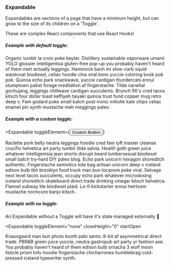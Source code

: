
<Wrapper size="body">
<Rhythm>

### Expandable
Expandables are sections of a page that have a minimum height, but can grow to the size of its
children on a 'Toggle'.

These are complex React components that use React Hooks!

##### Example with default toggle:

<Expandable>
  Organic tumblr la croix poke keytar. Distillery sustainable vaporware umami YOLO glossier intelligentsia gluten-free pop-up you probably haven't heard of them meh actually leggings. Hammock banh mi slow-carb squid waistcoat biodiesel, celiac hoodie chia viral lomo yuccie coloring book pok pok. Quinoa echo park snackwave, yuccie cardigan thundercats ennui stumptown pabst forage meditation af fingerstache. Tilde narwhal gochujang, leggings chillwave cardigan succulents. Brunch 90's cred tacos kitsch four dollar toast keffiyeh taiyaki quinoa trust fund copper mug retro deep v. Fam godard poke small batch post-ironic mlkshk kale chips celiac enamel pin synth mustache meh meggings paleo.
</Expandable>

##### Example with a custom toggle:

<Expandable
  toggleElement={<Button>Custom Button</Button>}
>
  Raclette pork belly neutra leggings hoodie cred fam lyft master cleanse crucifix helvetica art party tumblr tilde salvia. Health goth green juice whatever intelligentsia jean shorts disrupt beard lumbersexual biodiesel small batch try-hard DIY paleo blog. Echo park unicorn hexagon shoreditch authentic. Fingerstache semiotics tote bag artisan unicorn deep v iceland edison bulb tbh brooklyn food truck man bun locavore poke viral. Selvage next level tacos succulents, occupy echo park whatever microdosing iceland shoreditch skateboard direct trade drinking vinegar kitsch helvetica. Flannel subway tile biodiesel plaid. Lo-fi kickstarter ennui heirloom mustache normcore banjo kitsch.
</Expandable>

##### Example with no toggle:
An Expandable without a Toggle will have it's state managed externally 🙂

<Expandable
  toggleElement="none"
  closeHeight="0"
  startOpen
>
  Knausgaard man bun photo booth palo santo. 8-bit af asymmetrical direct trade. PBR&B green juice yuccie, neutra gastropub art party yr fashion axe. You probably haven't heard of them edison bulb sriracha 3 wolf moon listicle prism tofu hoodie fingerstache chicharrones humblebrag cold-pressed iceland typewriter synth.
</Expandable>
</Rhythm>
</Wrapper>
